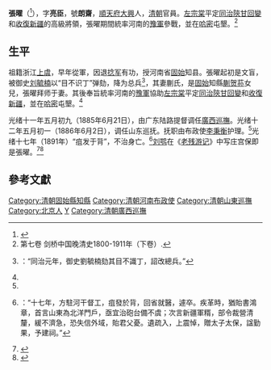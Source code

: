 '''張曜'''（{{bd|1832年||1891年||Zhang張}}<ref name="Difang">{{cite news |author=广西地方志 |title=广西通志 政府志 第一篇 晚清广西省政府及农民政权 第一章 政府机构 |url=http://www.gxdqw.com/bin/mse.exe?seachword=&K=a&A=15&rec=4&run=13 |accessdate=2013-01-18 |newspaper=广西地方志 |archive-date=2013-10-14 |archive-url=https://web.archive.org/web/20131014120404/http://www.gxdqw.com/bin/mse.exe?seachword=&K=a&A=15&rec=4&run=13 |dead-url=yes }}</ref>），字'''亮臣'''，號'''朗齋'''，[[順天府|順天府]][[大興區|大興]]人，[[清朝|清朝]]官員。[[左宗棠|左宗棠]]平定[[同治陝甘回變|同治陝甘回變]]和[[左宗棠收復新疆|收復新疆]]的高級將領，張曜期間統率河南的[[豫軍|豫軍]]參戰，並在[[哈密|哈密]]屯墾。<ref name="剑桥中国晚清史">第七卷 剑桥中国晚清史1800-1911年（下卷）. </ref>

==生平==
祖籍浙江[[上虞|上虞]]，早年從軍，因退[[捻军|捻军]]有功，授河南省[[固始|固始]]知县。張曜起初是文盲，被御史[[刘毓楠|刘毓楠]]以“目不识丁”弹劾，降为总兵<ref>{{cite book |title=清史稿·卷四百五十四 |url=https://zh.wikisource.org/wiki/%E6%B8%85%E5%8F%B2%E7%A8%BF/%E5%8D%B7454 |access-date=2018-12-08 |archive-date=2022-02-21 |archive-url=https://web.archive.org/web/20220221095352/https://zh.wikisource.org/wiki/%E6%B8%85%E5%8F%B2%E7%A8%BF/%E5%8D%B7454 |dead-url=no }}：“同治元年，御史劉毓楠劾其目不識丁，詔改總兵。”</ref>，其妻蒯氏，是[[固始|固始]]知縣[[蒯贺荪|蒯贺荪]]女兒，張曜拜师于妻。其後奉旨統率河南的[[豫軍|豫軍]]協助[[左宗棠|左宗棠]]平定[[同治陝甘回變|同治陝甘回變]]和[[左宗棠收復新疆|收復新疆]]，並在[[哈密|哈密]]屯墾。<ref name="剑桥中国晚清史"/>

光绪十一年五月初九（1885年6月21日），由广东陆路提督调任[[廣西巡撫|廣西巡撫]]。光绪十二年五月初一（1886年6月2日），调任山东巡抚。抚职由布政使[[李秉衡|李秉衡]]护理。<ref name="Difang" />光绪十七年（1891年）“疽发于背”，不治身亡。<ref>{{cite book |title=清史稿·卷四百五十四 |url=https://zh.wikisource.org/wiki/%E6%B8%85%E5%8F%B2%E7%A8%BF/%E5%8D%B7454 |access-date=2018-12-08 |archive-date=2022-02-21 |archive-url=https://web.archive.org/web/20220221095352/https://zh.wikisource.org/wiki/%E6%B8%85%E5%8F%B2%E7%A8%BF/%E5%8D%B7454 |dead-url=no }}：“十七年，方駐河干督工，疽發於背，回省就醫，遽卒。疾革時，猶貽書鴻章，首言山東為北洋門戶，亟宜治砲台備不虞；次言新疆軍糈，部令裁營清釐，緩不濟急，恐失信外域，貽君父憂。遺疏入，上震悼，贈太子太保，諡勤果，予建祠。”</ref>[[刘鹗|刘鹗]]在《[[老残游记|老残游记]]》中写庄宫保即是張曜。<ref>{{cite book |author1=簡錦松 |title=老殘遊記──帝國的最後一瞥 |publisher=時報文化 |isbn=9571317632 |accessdate=2013-01-18 |url=http://www.readingtimes.com.tw/readingtimes/ProductPage.aspx?gp=productdetail&cid=mcaa%28SellItems%29&id=XO0049&p=excerpt&exid=36516 |archive-date=2019-08-01 |archive-url=https://web.archive.org/web/20190801125901/http://www.readingtimes.com.tw/readingtimes/ProductPage.aspx?gp=productdetail&cid=mcaa%28SellItems%29&id=XO0049&p=excerpt&exid=36516 |dead-url=no }}</ref><ref>{{cite journal |author1=郭发明 |title=刘鹗和晚清的一段治河工案 |url=https://www.ixueshu.com/document/06ff0d11ada6b5a5318947a18e7f9386.html#pdfpreview |journal=文史雜誌 |date=1995 |issue=01 |pages=40-41 |access-date=2018-12-08 |archive-date=2019-08-08 |archive-url=https://web.archive.org/web/20190808204222/https://www.ixueshu.com/document/06ff0d11ada6b5a5318947a18e7f9386.html#pdfpreview |dead-url=no }}</ref>

==參考文獻==
{{reflist}}
{{start box}}
{{s-off}}
{{succession box|[[潘鼎新|潘鼎新]]|[[沈秉成|沈秉成]]|清朝[[廣西巡撫|廣西巡撫]]|光绪十一年五月初九 - 光绪十二年五月初一<br /><small>1885年6月21日 - 1886年6月2日</small>}}
{{end box}}
{{清朝入祀賢良祠}}

{{DEFAULTSORT:Zhang張}}
[[Category:清朝固始縣知縣|Category:清朝固始縣知縣]]
[[Category:清朝河南布政使|Category:清朝河南布政使]]
[[Category:清朝山東巡撫|Category:清朝山東巡撫]]
[[Category:北京人|Category:北京人]]
[[Category:張姓|Y]]
[[Category:清朝廣西巡撫|Category:清朝廣西巡撫]]